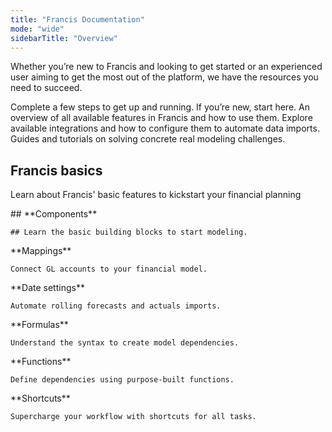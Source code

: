 ```yaml
---
title: "Francis Documentation"
mode: "wide"
sidebarTitle: "Overview"
---
```


Whether you’re new to Francis and looking to get started or an experienced user aiming to get the most out of the platform, we have the resources you need to succeed.

<CardGroup cols={2}>
  <Card title="Onboarding Guide (<10 min)" icon="forward" href="/documentation/getting-started/onboarding-guide">
    Complete a few steps to get up and running. If you’re new, start here.
  </Card>

  <Card title="Features" icon="diamonds-4" href="/documentation/features/overview">
    An overview of all available features in Francis and how to use them.
  </Card>

  <Card title="Integrations" icon="database" href="/integrations/accounting/overview">
    Explore available integrations and how to configure them to automate data imports.
  </Card>

  <Card title="Masterclasses" icon="graduation-cap" href="/masterclasses/overview">
    Guides and tutorials on solving concrete real modeling challenges.
  </Card>
</CardGroup>

## Francis basics

Learn about Francis' basic features to kickstart your financial planning

[](https://linear.app/docs/configuring-workflows)

<CardGroup cols={3}>
  <Card href="/documentation/features/modeling/components">
    ## **Components**

    ## Learn the basic building blocks to start modeling.
  </Card>

  <Card href="/documentation/features/modeling/mappings">
    **Mappings**

    Connect GL accounts to your financial model.
  </Card>

  <Card href="/documentation/features/modeling/date-settings">
    **Date settings**

    Automate rolling forecasts and actuals imports.
  </Card>

  <Card href="/documentation/features/modeling/formulas">
    **Formulas**

    Understand the syntax to create model dependencies.
  </Card>

  <Card href="/documentation/features/modeling/functions">
    **Functions**

    Define dependencies using purpose-built functions.
  </Card>

  <Card href="/documentation/features/modeling/shortcuts">
    **Shortcuts**

    Supercharge your workflow with shortcuts for all tasks.
  </Card>
</CardGroup>

##